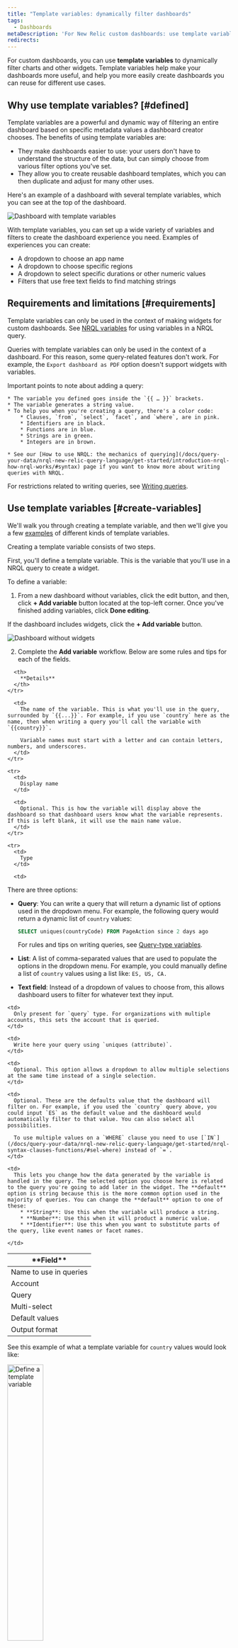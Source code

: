 ```yaml
---
title: "Template variables: dynamically filter dashboards"
tags:
  - Dashboards
metaDescription: 'For New Relic custom dashboards: use template variables to allow your dashboard users to dynamically filter your dashboard views.'
redirects:
---
```

























For custom dashboards, you can use **template variables** to dynamically filter charts and other widgets. Template variables help make your dashboards more useful, and help you more easily create dashboards you can reuse for different use cases. 

## Why use template variables? [#defined]

Template variables are a powerful and dynamic way of filtering an entire dashboard based on specific metadata values a dashboard creator chooses. The benefits of using template variables are: 

* They make dashboards easier to use: your users don't have to understand the structure of the data, but can simply choose from various filter options you've set. 
* They allow you to create reusable dashboard templates, which you can then duplicate and adjust for many other uses. 

Here's an example of a dashboard with several template variables, which you can see at the top of the dashboard.

<img
  title="Dashboard with template variables"
  alt="Dashboard with template variables"
  src={dashboardsDashboardWithTemplateVariables}
/>

With template variables, you can set up a wide variety of variables and filters to create the dashboard experience you need. Examples of experiences you can create: 

* A dropdown to choose an app name 
* A dropdown to choose specific regions 
* A dropdown to select specific durations or other numeric values
* Filters that use free text fields to find matching strings

## Requirements and limitations [#requirements]

Template variables can only be used in the context of making widgets for custom dashboards. See [NRQL variables](/docs/query-your-data/nrql-new-relic-query-language/get-started/nrql-syntax-clauses-functions/#with-as-nrql-var) for using variables in a NRQL query.

Queries with template variables can only be used in the context of a dashboard. For this reason, some query-related features don't work. For example, the `Export dashboard as PDF` option doesn't support widgets with variables.

Important points to note about adding a query: 

    * The variable you defined goes inside the `{{ … }}` brackets. 
    * The variable generates a string value.
    * To help you when you're creating a query, there's a color code:
        * Clauses, `from`, `select`, `facet`, and `where`, are in pink.
        * Identifiers are in black.
        * Functions are in blue.
        * Strings are in green.
        * Integers are in brown.

    * See our [How to use NRQL: the mechanics of querying](/docs/query-your-data/nrql-new-relic-query-language/get-started/introduction-nrql-how-nrql-works/#syntax) page if you want to know more about writing queries with NRQL.

For restrictions related to writing queries, see [Writing queries](#query-variable-rules).

## Use template variables [#create-variables]

We'll walk you through creating a template variable, and then we'll give you a few [examples](#examples) of different kinds of template variables. 

Creating a template variable consists of two steps.

<CollapserGroup>
<Collapser
    id="step1"
    title="Step 1. Define the template variable"
    >

First, you'll define a template variable. This is the variable that you'll use in a NRQL query to create a widget. 

To define a variable: 

1. From a new dashboard without variables, click the edit <Icon name="fe-edit-2"/> button, and then, click **+ Add variable** button located at the top-left corner. Once you've finished adding variables, click **Done editing**.

  If the dashboard includes widgets, click the **+ Add variable** button.

<img
  title="Dashboard without widgets"
  alt="Dashboard without widgets"
  src={dashboardsAddVariable}
/>

2. Complete the **Add variable** workflow. Below are some rules and tips for each of the fields.

<table>
  <thead>
    <tr>
      <th width={200}>
        **Field**
      </th>

      <th>
        **Details**
      </th>
    </tr>
  </thead>

  <tbody>
    <tr>
      <td>
        Name to use in queries
      </td>

      <td>
        The name of the variable. This is what you'll use in the query, surrounded by `{{...}}`. For example, if you use `country` here as the name, then when writing a query you'll call the variable with `{{country}}`. 

        Variable names must start with a letter and can contain letters, numbers, and underscores.
      </td>
    </tr>

    <tr>
      <td>
        Display name
      </td>

      <td>
        Optional. This is how the variable will display above the dashboard so that dashboard users know what the variable represents. If this is left blank, it will use the main name value. 
      </td>
    </tr>

    <tr>
      <td>
        Type
      </td>

      <td>
There are three options: 
* **Query**: You can write a query that will return a dynamic list of options used in the dropdown menu. For example, the following query would return a dynamic list of `country` values:
  
  ```sql
  SELECT uniques(countryCode) FROM PageAction since 2 days ago
  ```
  For rules and tips on writing queries, see [Query-type variables](#query-variable-rules).
* **List**: A list of comma-separated values that are used to populate the options in the dropdown menu. For example, you could manually define a list of `country` values using a list like: `ES, US, CA.`
* **Text field**: Instead of a dropdown of values to choose from, this allows dashboard users to filter for whatever text they input. 
      </td>
    </tr>

    <tr>
      <td>
        Account
      </td>

      <td>
        Only present for `query` type. For organizations with multiple accounts, this sets the account that is queried. 
      </td>
    </tr>

    <tr>
      <td>
        Query
      </td>

      <td>
        Write here your query using `uniques (attribute)`. 
      </td>
    </tr>

    <tr>
      <td>
        Multi-select
      </td>

      <td>
        Optional. This option allows a dropdown to allow multiple selections at the same time instead of a single selection.
      </td>
    </tr>

    <tr>
      <td>
        Default values
      </td>

      <td>
        Optional. These are the defaults value that the dashboard will filter on. For example, if you used the `country` query above, you could input `ES` as the default value and the dashboard would automatically filter to that value. You can also select all possibilities.
        
        To use multiple values on a `WHERE` clause you need to use [`IN`](/docs/query-your-data/nrql-new-relic-query-language/get-started/nrql-syntax-clauses-functions/#sel-where) instead of `=`.
      </td>
    </tr>
    
    <tr>
      <td>
        Output format
      </td>

      <td>
        This lets you change how the data generated by the variable is handled in the query. The selected option you choose here is related to the query you're going to add later in the widget. The **default** option is string because this is the more common option used in the majority of queries. You can change the **default** option to one of these:
          * **String**: Use this when the variable will produce a string. 
          * **Number**: Use this when it will product a numeric value.
          * **Identifier**: Use this when you want to substitute parts of the query, like event names or facet names.

      </td>
    </tr>

  </tbody>
</table>

See this example of what a template variable for `country` values would look like:

<img
  width="40%;"
  title="Define a template variable"
  alt="Define a template variable"
  src={dashboardsExampleAddVariableCountry}
/>

Once you've defined your template variable, you can add a widget that uses your created template variable. 
</Collapser>
<Collapser
    id="step2"
    title="Step 2. Create widgets that use the template variable"
    >

Once you've configured a template variable, you'll need widgets on a dashboard that use the variable that you've defined in their query.

To create a widget: 

1. From your dashboard click **+ Add widget** button located at the top-right corner.

2. There are 2 options:
    * Add a chart. You'll create your widget using the [query builder](/docs/query-your-data/explore-query-data/query-builder/introduction-query-builder/).
    * Add text, images, or links. You'll create your widget adding your own content using our [Markdown editor](/docs/query-your-data/explore-query-data/dashboards/manage-your-dashboard/#markdown).

3. We choose **Add a chart** option.

4. Add your query and click **Run**. 

    Following our example mentioned in step 1:

    ```sql
    SELECT countryCode FROM PageAction WHERE countryCode IN ({{countryCode}})
    ```

    <img
      title="Example of adding a widget"
      alt="Example of adding a widget"
      src={dashboardsExampleAddWidget}
    />

5. Click **Save**

</Collapser>
</CollapserGroup>

When you're done defining a template variable and adding a widget that references that variable, you can verify it's working as expected by choosing different options from the template variable bar and seeing if the widget changes based on your selection. 

Here's an example of the resulting widget, on the right, with the `country` dropdown to the left.
<img
  title="Country template variable example"
  alt="Country template variable example"
  src={dashboardsCountryVariableExample}
/>


## Rules for writing a query-type template variable [#query-variable-rules]

As discussed in the [section on defining template variables](#step1), there are three variable types: query, list, and text field. The query-type variable is the most complex to create because you must create a working query that returns values, which are then used to populate the dropdown in the template variable bar at the top of the dashboard. 

<Callout variant="important">
Note that this is a different topic than writing queries that make use of a template variable.
</Callout>

Here are some rules and guidance on creating a query-type variable: 
* Queries must use the `uniques` or `keyset` syntax. Uniques return up to 10,000 results. Check [`uniques`](/docs/query-your-data/nrql-new-relic-query-language/get-started/nrql-syntax-clauses-functions/#func-uniques) and the [`keyset`](/docs/query-your-data/nrql-new-relic-query-language/get-started/nrql-syntax-clauses-functions/#keyset). Here's a couple of query examples: 
  
  ```sql
  From PageAction select uniques(countryCode)
  ```

  ```sql
  From PageView select keyset() SINCE 1 day ago
  ```
  
* You can use almost any NRQL query as long as the `uniques` and `keyset` components return a list of values.
* Nested variables are not supported: there can't be variables within variables.

## Some examples [#examples]

Here are some different types of template variable implementations. 

<CollapserGroup>
<Collapser
    id="multi-value"
    title="Use multi-value option"
  >

You can enable the multi-value option from the display options section when creating a variable of type `NRQL/ENUM`.

Here's an example of a query that creates a variable named `{{MultiValue}}` and returns a list of all unique eventId's:

```sql
SELECT uniques(eventId) FROM AjaxRequest
```

<img
  width="30%;"
  title="Multi-value template variable example"
  alt="Multi-value template variable example"
  src={dashboardsAddMultiValue}
/>

Then you would create a widget with the following query:

```sql
SELECT count(*) FROM AjaxRequest WHERE eventId IN ({{MultiValue}})
```

<img
  width="80%;"
  title="Creating a widget"
  alt="Creating a widget"
  src={dashboardsMultiValueAddWidget}
/>

</Collapser>
<Collapser
    id="multiple-variables"
    title="Use multiple variables for one widget"
  >

You can define only one template variable at a time, but you can use more than one template variable in a single widget. 

Here's an example of a query that uses two template variables. Note that this assumes the `countryCode` and `city` template variables would have already been created. 

```sql
SELECT countryCode, city FROM PageAction WHERE countryCode = {{countryCode}} and city = {{city}}
```
<img
  title="Creating a widget using multiple variables"
  alt="Creating a widget using multiple variables"
  src={dashboardsMultipleVariableAddWidget}
/>

</Collapser>
<Collapser
    id="variables-partial-match"
    title="Use variables and partial match"
  >

Using variables and [regex](/docs/query-your-data/nrql-new-relic-query-language/get-started/nrql-syntax-clauses-functions/#func-capture), you can create a filter, provided you're sure that a part of the filter is fixed.

You need to use this partial match if you want to use `like`.

Let's say you want to filter by release version. The query returns something like: `release-1234`.

You can create a variable using [`aparse`](/docs/query-your-data/nrql-new-relic-query-language/get-started/nrql-syntax-clauses-functions/#func-aparse) to parse the version number:

```sql
SELECT uniques(aparse(platformVersion , 'release-*')) FROM PageView 
```

<img
  width="40%;"
  title="Creating the release version variable"
  alt="Creating the release version variable"
  src={dashboardsAddVariablePartialMatch}
/>

Then create a widget with the following query:

```sql
SELECT count(*) FROM PageAction WHERE aparse(platformVersion, 'release-*') IN ({{releaseversion}}) facet platformVersion
```

<img
  title="Creating the widget"
  alt="Creating the widget"
  src={dashboardsAddWidgetAparse}
/>


Or if you prefer, you could use the [`capture`](/docs/query-your-data/nrql-new-relic-query-language/get-started/nrql-syntax-clauses-functions/#func-capture) command:

```sql
SELECT count(*) FROM PageAction WHERE capture(platformVersion, r'release-(?P<platformVersion>\d+)') IN ({{releaseversion}}) Facet platformVersion
```

<img
  title="Creating the widget"
  alt="Creating the widget"
  src={dashboardsAddWidgetCapture}
/>

</Collapser>
<Collapser
    id="variables-regex-like-rlike"
    title="Use variables and regex with LIKE / RLIKE"
  >

You can use `LIKE` and `RLIKE` as template variables to filter data in a dashboard. To use this feature, the value you add when creating the template variable must use the `%` wildcard symbols at the start and end of the value.

Here's an example. You define a string variable, as shown here:

<img
  width="40%;"
  title="Add `LIKE` as template variable"
  alt="Add `LIKE` as template variable"
  src={dashboardsDefineVariableLikeFilter}
/>

You can then create a widget chart and use your variable like this:

``` sql
FROM NrdbQuery SELECT user WHERE user LIKE {{like_filter}}
```

<img
  title="Add `LIKE` as template variable"
  alt="Add `LIKE` as template variable"
  src={dashboardsAddWidgetLikeFilter}
/>

or like this:

```sql
FROM NrdbQuery SELECT user WHERE user RLIKE {{like_filter}}
```

</Collapser>
<Collapser
    id="variables-dynamic-grouping"
    title={<>Use variable <InlineCode>facet</InlineCode> with a NRQL query</>}
  >

You can create a variable of type NRQL with a string output format and use it after a `face` clause to group by different values. 

For example, you might create a variable named `{{userAgentName}}` that would look like:

```sql
SELECT uniques(userAgentName) FROM PageAction
```

<img
  width="30%;"
  title="Creating the variable"
  alt="Creating the variable"
  src={dashboardsAddVariableFacet}
/>

Then you'd create a widget with the following query:

```sql
SELECT count(*) FROM PageAction WHERE userAgentName={{userAgentName}} FACET userAgentName
```

<img
  title="Creating widget using facet"
  alt="Creating widget using facet"
  src={dashboardsAddWidgetFacet}
/>

</Collapser>
<Collapser
    id="variables-dynamic-grouping"
    title="Use variables for dynamic grouping"
  >

You can create a variable with an `identifier` output format and use it after a `FACET` clause to group by different values.

For example, you might create a `{{location}}` variable of type list with two possible values: `countryCode` and `city`. You'd set the output format to `identifier`.

<img
  width="40%;"
  title="Adding the variable for dynamic grouping"
  alt="Adding the variable for dynamic grouping"
  src={dashboardsAddVariableDynamicGrouping}
/>

Then you'd create a widget with the following query:

```sql
SELECT count(*) FROM PageAction FACET {{location}}
```

<img
  title="Adding the widget for dynamic grouping"
  alt="Adding the widget for dynamic grouping"
  src={dashboardsAddWidgetDynamicGrouping}
/>

</Collapser>
<Collapser
    id="variables-dynamically-change-percentile"
    title="Use variables to dynamically change the percentile"
  >

You can create a variable with output format `number` and use that inside a percentile function.

For example, you could create a `{{percentile}}` variable of type `list` with two possible values: `55` and `90`. You'd want to set the output format as `number`.

<img
  width="40%;"
  title="Adding the variable for dynamically change the percentile"
  alt="Adding the variable for dynamically change the percentile"
  src={dashboardsAddVariableDynamicPercentile}
/>

Then you'd create a widget with the following query:

```sql
SELECT percentile(duration,{{percentile}}) FROM PageAction
```

<img
  title="Adding the widget for dynamically change the percentile"
  alt="Adding the widget for dynamically change the percentile"
  src={dashboardsAddWidgetDynamicPercentile}
/>


</Collapser>
<Collapser
    id="variables-filter"
    title="Use variables to filter"
>

To use variables for filtering you only need to add the created variable on the right side of a `WHERE` clause, like this: 

```sql
SELECT countryCode, city FROM PageAction WHERE countryCode IN ({{countryCode}})
```

<img
  title="Use variables to filter"
  alt="Use variables to filter"
  src={dashboardsUseVariablesToFilter}
/>


</Collapser>
</CollapserGroup>

If you haven't already, create your free New Relic account below to start monitoring your data today.

<InlineSignup/>
